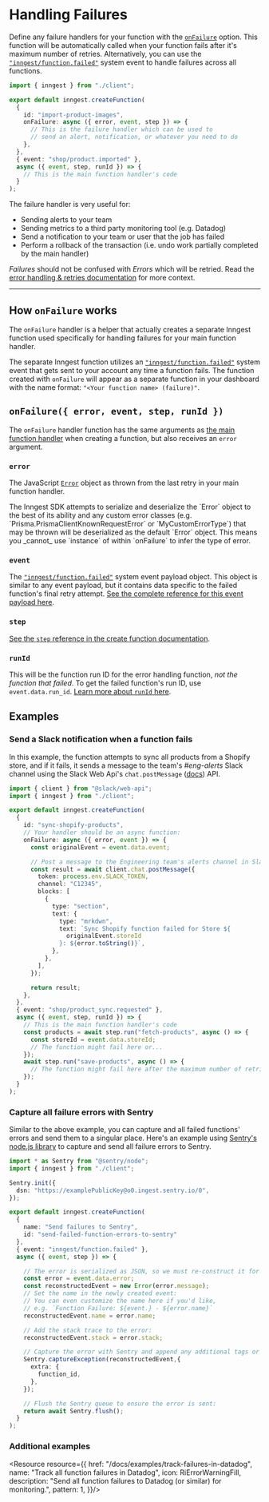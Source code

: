 
# Handling Failures

Define any failure handlers for your function with the [`onFailure`](/docs/reference/functions/create#configuration) option. This function will be automatically called when your function fails after it's maximum number of retries. Alternatively, you can use the [`"inngest/function.failed"`](#the-inngest-function-failed-event) system event to handle failures across all functions.

```ts
import { inngest } from "./client";

export default inngest.createFunction(
  {
    id: "import-product-images",
    onFailure: async ({ error, event, step }) => {
      // This is the failure handler which can be used to
      // send an alert, notification, or whatever you need to do
    },
  },
  { event: "shop/product.imported" },
  async ({ event, step, runId }) => {
    // This is the main function handler's code
  }
);
```

The failure handler is very useful for:

* Sending alerts to your team
* Sending metrics to a third party monitoring tool (e.g. Datadog)
* Send a notification to your team or user that the job has failed
* Perform a rollback of the transaction (i.e. undo work partially completed by the main handler)

_Failures_ should not be confused with _Errors_ which will be retried. Read the [error handling & retries documentation](/docs/functions/retries) for more context.

---

## How `onFailure` works

The `onFailure` handler is a helper that actually creates a separate Inngest function used specifically for handling failures for your main function handler.

The separate Inngest function utilizes an [`"inngest/function.failed"`](#the-inngest-function-failed-event) system event that gets sent to your account any time a function fails. The function created with `onFailure` will appear as a separate function in your dashboard with the name format: `"<Your function name> (failure)"`.

## `onFailure({ error, event, step, runId })`

The `onFailure` handler function has the same arguments as [the main function handler](/docs/reference/functions/create#handler) when creating a function, but also receives an `error` argument.

### `error`

The JavaScript [`Error`](https://developer.mozilla.org/en-US/docs/Web/JavaScript/Reference/Global_Objects/Error/Error) object as thrown from the last retry in your main function handler.

<Callout variant="warning">
The Inngest SDK attempts to serialize and deserialize the `Error` object to the best of its ability and any custom error classes (e.g. `Prisma.PrismaClientKnownRequestError` or `MyCustomErrorType`) that may be thrown will be deserialized as the default `Error` object. This means you _cannot_ use `instance` of within `onFailure` to infer the type of error.
</Callout>

### `event`

The [`"inngest/function.failed"`](/docs/reference/system-events/inngest-function-failed) system event payload object. This object is similar to any event payload, but it contains data specific to the failed function's final retry attempt. [See the complete reference for this event payload here](/docs/reference/system-events/inngest-function-failed).

### `step`

[See the `step` reference in the create function documentation](/docs/reference/functions/create#step).

### `runId`

This will be the function run ID for the error handling function, _not the function that failed_. To get the failed function's run ID, use `event.data.run_id`. [Learn more about `runId` here](/docs/reference/functions/create#run-id).

## Examples

### Send a Slack notification when a function fails

In this example, the function attempts to sync all products from a Shopify store, and if it fails, it sends a message to the team's _#eng-alerts_ Slack channel using the Slack Web Api's `chat.postMessage` ([docs](https://api.slack.com/methods/chat.postMessage)) API.

```ts
import { client } from "@slack/web-api";
import { inngest } from "./client";

export default inngest.createFunction(
  {
    id: "sync-shopify-products",
    // Your handler should be an async function:
    onFailure: async ({ error, event }) => {
      const originalEvent = event.data.event;

      // Post a message to the Engineering team's alerts channel in Slack:
      const result = await client.chat.postMessage({
        token: process.env.SLACK_TOKEN,
        channel: "C12345",
        blocks: [
          {
            type: "section",
            text: {
              type: "mrkdwn",
              text: `Sync Shopify function failed for Store ${
                originalEvent.storeId
              }: ${error.toString()}`,
            },
          },
        ],
      });

      return result;
    },
  },
  { event: "shop/product_sync.requested" },
  async ({ event, step, runId }) => {
    // This is the main function handler's code
    const products = await step.run("fetch-products", async () => {
      const storeId = event.data.storeId;
      // The function might fail here or...
    });
    await step.run("save-products", async () => {
      // The function might fail here after the maximum number of retries
    });
  }
);
```

### Capture all failure errors with Sentry

Similar to the above example, you can capture and all failed functions' errors and send them to a singular place. Here's an example using [Sentry's node.js library](https://docs.datadoghq.com/api/latest/events/) to capture and send all failure errors to Sentry.

```ts
import * as Sentry from "@sentry/node";
import { inngest } from "./client";

Sentry.init({
  dsn: "https://examplePublicKey@o0.ingest.sentry.io/0",
});

export default inngest.createFunction(
  {
    name: "Send failures to Sentry",
    id: "send-failed-function-errors-to-sentry"
  },
  { event: "inngest/function.failed" },
  async ({ event, step }) => {

    // The error is serialized as JSON, so we must re-construct it for Sentry's error handling:
    const error = event.data.error;
    const reconstructedEvent = new Error(error.message);
    // Set the name in the newly created event:
    // You can even customize the name here if you'd like,
    // e.g. `Function Failure: ${event.} - ${error.name}`
    reconstructedEvent.name = error.name;

    // Add the stack trace to the error:
    reconstructedEvent.stack = error.stack;

    // Capture the error with Sentry and append any additional tags or metadata:
    Sentry.captureException(reconstructedEvent,{
      extra: {
        function_id,
      },
    });

    // Flush the Sentry queue to ensure the error is sent:
    return await Sentry.flush();
  }
);
```

### Additional examples

<ResourceGrid cols={2}>

<Resource resource={{
  href: "/docs/examples/track-failures-in-datadog",
  name: "Track all function failures in Datadog",
  icon: RiErrorWarningFill,
  description: "Send all function failures to Datadog (or similar) for monitoring.",
  pattern: 1,
}}/>

</ResourceGrid>
